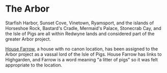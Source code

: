 
# The Arbor

<ProjectDetails
  floatRight
  region="Reach"
  house="House Redwyne"
  type="Landmark"
  status="In Progress"
  warp="/warp arbor"
  projectLead=""
  dateStarted="Invalid Date"
  dateCompleted="Invalid Date"
/>

Starfish Harbor, Sunset Cove, Vinetown, Ryamsport, and the islands of Horseshoe Rock, Bastard's Cradle, Mermaid's Palace, Stonecrab Cay, and the Isle of Pigs are all within Redwyne lands and considered part of the greater Arbor project.

[House Farrow](https://awoiaf.westeros.org/index.php/House_Farrow), a house with no canon location, has been assigned to the Arbor project as a vassal lord of the Isle of Pigs. House Farrow has links to Highgarden, and Farrow is a word meaning "a litter of pigs" so it was felt appropriate to the location.
